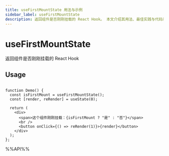 ```yaml
---
title: useFirstMountState 用法与示例
sidebar_label: useFirstMountState
description: 返回组件是否刚刚挂载的 React Hook。 本文介绍其用法、最佳实践与代码示例。
---
```

# useFirstMountState

返回组件是否刚刚挂载的 React Hook

## Usage

```tsx live

function Demo() {
  const isFirstMount = useFirstMountState();
  const [render, reRender] = useState(0);

  return (
    <div>
      <span>这个组件刚刚挂载：{isFirstMount ? "是" : "否"}</span>
      <br />
      <button onClick={() => reRender(1)}>{render}</button>
    </div>
  );
};

```

%%API%%